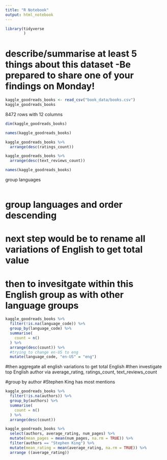 ```yaml
---
title: "R Notebook"
output: html_notebook
---
```


```r
library(tidyverse
        )
```

#  describe/summarise at least 5 things about this dataset -Be prepared to share one of your findings on Monday!


```r
kaggle_goodreads_books <- read_csv("book_data/books.csv")
kaggle_goodreads_books
```
8472 rows with 12 columns
```r
dim(kaggle_goodreads_books)
```

```r
names(kaggle_goodreads_books)
```


```r
kaggle_goodreads_books %>% 
  arrange(desc(ratings_count))
```



```r
kaggle_goodreads_books %>% 
  arrange(desc(text_reviews_count))
```

```r
names(kaggle_goodreads_books)
```
group languages
```r


```
# group languages and order descending
# next step would be to rename all variations of English to get total value 
# then to invesitgate within this English group as with other language groups

```r
kaggle_goodreads_books %>% 
  filter(!is.na(language_code)) %>% 
  group_by(language_code) %>% 
  summarise(
    count = n()
  ) %>% 
  arrange(desc(count)) %>% 
  #trying to change en-US to eng
  mutate(language_code, "en-US" = "eng")
```
#then aggregate all english variations to get total English
#then investigate top English author via average_rating, ratings_count, text_reviews_count


#group by author
#Stephen King has most mentions
```r
kaggle_goodreads_books %>% 
  filter(!is.na(authors)) %>% 
  group_by(authors) %>% 
  summarise(
    count = n()
  ) %>% 
  arrange(desc(count))
```
```r
kaggle_goodreads_books %>% 
  select(authors, average_rating, num_pages) %>% 
  mutate(mean_pages = mean(num_pages, na.rm = TRUE)) %>% 
  filter(authors == "Stephen King") %>% 
  mutate(mean_rating = mean(average_rating, na.rm = TRUE)) %>% 
  arrange ((average_rating)) 

  
  
```




